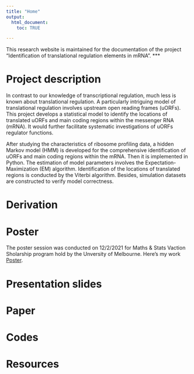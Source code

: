 ```yaml
---
title: "Home"
output:
  html_document:
    toc: TRUE

---
```


This research website is maintained for the documentation of the project "Identification of translational regulation elements in mRNA". 
***

# Project description
In contrast to our knowledge of transcriptional regulation, much less is known about translational regulation. A particularly intriguing model of translational regulation involves upstream open reading frames (uORFs). This project develops a statistical model to identify the locations of translated uORFs and main coding regions within the messenger RNA (mRNA). It would further facilitate systematic investigations of uORFs regulator functions.

After studying the characteristics of ribosome profiling data, a hidden Markov model (HMM) is developed for the comprehensive identification of uORFs and main coding regions within the mRNA. Then it is implemented in Python. The estimation of model parameters involves the Expectation-Maximization (EM) algorithm. Identification of the locations of translated regions is conducted by the Viterbi algorithm. Besides, simulation datasets are constructed to verify model correctness.

# Derivation

# Poster
The poster session was conducted on 12/2/2021 for Maths & Stats Vaction Sholarship program hold by the Unversity of Melbourne. Here's my work [Poster](assets/Poster.pdf).

# Presentation slides

# Paper

# Codes

# Resources
